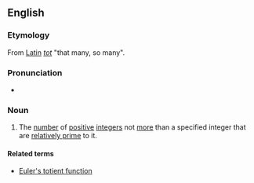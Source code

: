 ==English==
{{wikipedia}}

===Etymology===
From [[Latin]] ''[[tot#Latin|tot]]'' "that many, so many".

===Pronunciation===
* {{IPA|/ˈtoʊʃənt/|lang=en}}

===Noun===
{{en-noun}}

# {{lb|en|mathematics}} The [[number]] of [[positive]] [[integer]]s not [[more]] than a specified integer that are [[relatively prime]] to it.

====Related terms====
* [[Euler's totient function]]